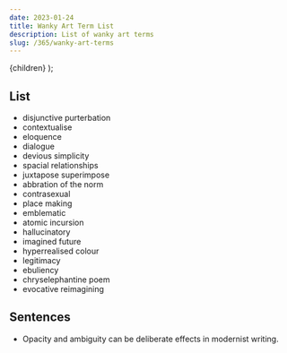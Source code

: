 ```yaml
---
date: 2023-01-24
title: Wanky Art Term List
description: List of wanky art terms
slug: /365/wanky-art-terms
---
```



  <PostLayout pageContext={pageContext}>{children}</PostLayout>
);

## List

- disjunctive purterbation
- contextualise
- eloquence
- dialogue
- devious simplicity
- spacial relationships
- juxtapose superimpose
- abbration of the norm
- contrasexual
- place making
- emblematic
- atomic incursion
- hallucinatory
- imagined future
- hyperrealised colour
- legitimacy
- ebuliency
- chryselephantine poem
- evocative reimagining

## Sentences

- Opacity and ambiguity can be deliberate effects in modernist writing.